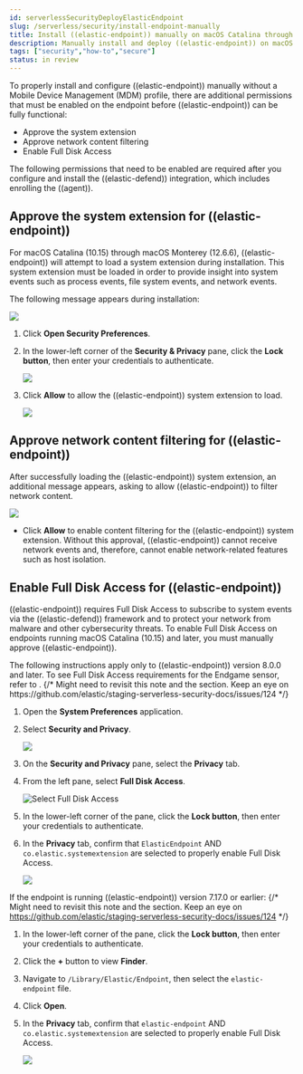 ```yaml
---
id: serverlessSecurityDeployElasticEndpoint
slug: /serverless/security/install-endpoint-manually
title: Install ((elastic-endpoint)) manually on macOS Catalina through Monterey
description: Manually install and deploy ((elastic-endpoint)) on macOS Catalina through Monterey.
tags: ["security","how-to","secure"]
status: in review
---
```


<DocBadge template="technical preview" />
<div id="deploy-elastic-endpoint"></div>

To properly install and configure ((elastic-endpoint)) manually without a Mobile Device Management (MDM) profile, there are additional permissions that must be enabled on the endpoint before ((elastic-endpoint)) can be fully functional:

* <DocLink id="serverlessSecurityDeployElasticEndpoint" section="approve-the-system-extension-for-((elastic-endpoint))">Approve the system extension</DocLink>
* <DocLink id="serverlessSecurityDeployElasticEndpoint" section="approve-network-content-filtering-for-((elastic-endpoint))">Approve network content filtering</DocLink>
* <DocLink id="serverlessSecurityDeployElasticEndpoint" section="enable-full-disk-access-for-((elastic-endpoint))">Enable Full Disk Access</DocLink>

<DocCallOut title="Note">
The following permissions that need to be enabled are required after you <DocLink id="serverlessSecurityInstallDefend">configure and install the ((elastic-defend)) integration</DocLink>, which includes <DocLink id="serverlessSecurityInstallDefend" section="configure-and-enroll-the-((agent))">enrolling the ((agent))</DocLink>.
</DocCallOut>

<div id="system-extension-endpoint"></div>

## Approve the system extension for ((elastic-endpoint))

For macOS Catalina (10.15) through macOS Monterey (12.6.6), ((elastic-endpoint)) will attempt to load a system extension during installation. This system extension must be loaded in order to provide insight into system events such as process events, file system events, and network events.

The following message appears during installation:

![](../images/deploy-elastic-endpoint/-getting-started-install-endpoint-system-ext-blocked.png)

1. Click **Open Security Preferences**.
1. In the lower-left corner of the **Security & Privacy** pane, click the **Lock button**, then enter your credentials to authenticate.

    ![](../images/deploy-elastic-endpoint/-getting-started-fda-lock-button.png)

1. Click **Allow** to allow the ((elastic-endpoint)) system extension to load.

    ![](../images/deploy-elastic-endpoint/-getting-started-install-endpoint-allow-system-ext.png)

<div id="allow-filter-content"></div>

## Approve network content filtering for ((elastic-endpoint))

After successfully loading the ((elastic-endpoint)) system extension,  an additional message appears, asking to allow ((elastic-endpoint)) to filter network content.

![](../images/deploy-elastic-endpoint/-getting-started-install-endpoint-filter-network-content.png)

* Click **Allow** to enable content filtering for the ((elastic-endpoint)) system extension. Without this approval, ((elastic-endpoint)) cannot receive network events and, therefore, cannot enable network-related features such as <DocLink id="serverlessSecurityHostIsolationOv">host isolation</DocLink>.

<div id="enable-fda-endpoint"></div>

## Enable Full Disk Access for ((elastic-endpoint))

((elastic-endpoint)) requires Full Disk Access to subscribe to system events via the ((elastic-defend)) framework and to protect your network from malware and other cybersecurity threats. To enable Full Disk Access on endpoints running macOS Catalina (10.15) and later, you must manually approve ((elastic-endpoint)). 

<DocCallOut title="Note">
The following instructions apply only to ((elastic-endpoint)) version 8.0.0 and later. To see Full Disk Access requirements for the Endgame sensor, refer to <DocLink id="serverlessSecurityEndgameSensorFullDiskAccess" />.
</DocCallOut>
{/* Might need to revisit this note and the section. Keep an eye on https://github.com/elastic/staging-serverless-security-docs/issues/124 */} 

1. Open the **System Preferences** application.
1. Select **Security and Privacy**.

    ![](../images/deploy-elastic-endpoint/-getting-started-fda-sec-privacy-pane.png)

1. On the **Security and Privacy** pane, select the **Privacy** tab.
1. From the left pane, select **Full Disk Access**.

    ![Select Full Disk Access](../images/deploy-elastic-endpoint/-getting-started-fda-select-fda.png)

1. In the lower-left corner of the pane, click the **Lock button**, then enter your credentials to authenticate.
1. In the **Privacy** tab,  confirm that `ElasticEndpoint` AND `co.elastic.systemextension` are selected to properly enable Full Disk Access.

    ![](../images/deploy-elastic-endpoint/-getting-started-fda-select-endpoint-ext.png)

If the endpoint is running ((elastic-endpoint)) version 7.17.0 or earlier:
{/* Might need to revisit this note and the section. Keep an eye on https://github.com/elastic/staging-serverless-security-docs/issues/124 */} 

1. In the lower-left corner of the pane, click the **Lock button**, then enter your credentials to authenticate.
1. Click the **+** button to view **Finder**.
1. Navigate to `/Library/Elastic/Endpoint`, then select the `elastic-endpoint` file.
1. Click **Open**.
1. In the **Privacy** tab, confirm that `elastic-endpoint` AND `co.elastic.systemextension` are selected to properly enable Full Disk Access.

    ![](../images/deploy-elastic-endpoint/-getting-started-fda-fda-7-16.png)

